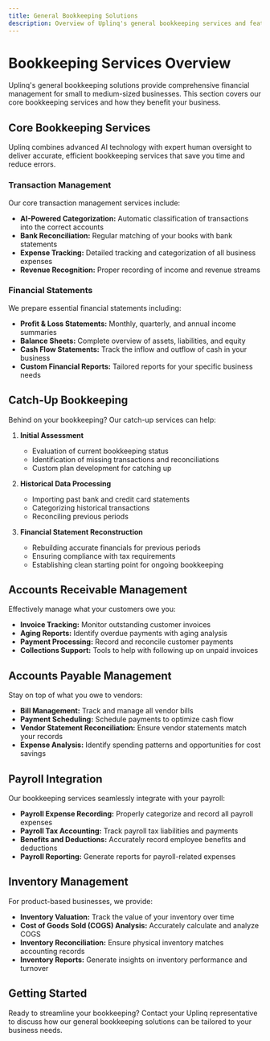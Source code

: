 ```yaml
---
title: General Bookkeeping Solutions
description: Overview of Uplinq's general bookkeeping services and features
---
```


# Bookkeeping Services Overview

Uplinq's general bookkeeping solutions provide comprehensive financial management for small to medium-sized businesses. This section covers our core bookkeeping services and how they benefit your business.

## Core Bookkeeping Services

<Callout type="info" title="AI-Powered Accuracy">
  Uplinq combines advanced AI technology with expert human oversight to deliver accurate, efficient bookkeeping services that save you time and reduce errors.
</Callout>

### Transaction Management

Our core transaction management services include:

- **AI-Powered Categorization:** Automatic classification of transactions into the correct accounts
- **Bank Reconciliation:** Regular matching of your books with bank statements
- **Expense Tracking:** Detailed tracking and categorization of all business expenses
- **Revenue Recognition:** Proper recording of income and revenue streams

### Financial Statements

We prepare essential financial statements including:

- **Profit & Loss Statements:** Monthly, quarterly, and annual income summaries
- **Balance Sheets:** Complete overview of assets, liabilities, and equity
- **Cash Flow Statements:** Track the inflow and outflow of cash in your business
- **Custom Financial Reports:** Tailored reports for your specific business needs

## Catch-Up Bookkeeping

Behind on your bookkeeping? Our catch-up services can help:

1. **Initial Assessment**
   - Evaluation of current bookkeeping status
   - Identification of missing transactions and reconciliations
   - Custom plan development for catching up

2. **Historical Data Processing**
   - Importing past bank and credit card statements
   - Categorizing historical transactions
   - Reconciling previous periods

3. **Financial Statement Reconstruction**
   - Rebuilding accurate financials for previous periods
   - Ensuring compliance with tax requirements
   - Establishing clean starting point for ongoing bookkeeping

<Cards>
  <Card title="Catch-Up Bookkeeping Guide" href="/docs/bookkeeping-tax-solution-guides/general-bookkeeping/catch-up-bookkeeping" />
</Cards>

## Accounts Receivable Management

Effectively manage what your customers owe you:

- **Invoice Tracking:** Monitor outstanding customer invoices
- **Aging Reports:** Identify overdue payments with aging analysis
- **Payment Processing:** Record and reconcile customer payments
- **Collections Support:** Tools to help with following up on unpaid invoices

## Accounts Payable Management

Stay on top of what you owe to vendors:

- **Bill Management:** Track and manage all vendor bills
- **Payment Scheduling:** Schedule payments to optimize cash flow
- **Vendor Statement Reconciliation:** Ensure vendor statements match your records
- **Expense Analysis:** Identify spending patterns and opportunities for cost savings

## Payroll Integration

Our bookkeeping services seamlessly integrate with your payroll:

- **Payroll Expense Recording:** Properly categorize and record all payroll expenses
- **Payroll Tax Accounting:** Track payroll tax liabilities and payments
- **Benefits and Deductions:** Accurately record employee benefits and deductions
- **Payroll Reporting:** Generate reports for payroll-related expenses

## Inventory Management

For product-based businesses, we provide:

- **Inventory Valuation:** Track the value of your inventory over time
- **Cost of Goods Sold (COGS) Analysis:** Accurately calculate and analyze COGS
- **Inventory Reconciliation:** Ensure physical inventory matches accounting records
- **Inventory Reports:** Generate insights on inventory performance and turnover

<Cards>
  <Card title="Advanced Bookkeeping" href="/docs/bookkeeping-tax-solution-guides/advanced-bookkeeping" />
  <Card title="Tax Compliance & Strategy" href="/docs/bookkeeping-tax-solution-guides/tax-compliance" />
</Cards>

## Getting Started

Ready to streamline your bookkeeping? Contact your Uplinq representative to discuss how our general bookkeeping solutions can be tailored to your business needs.